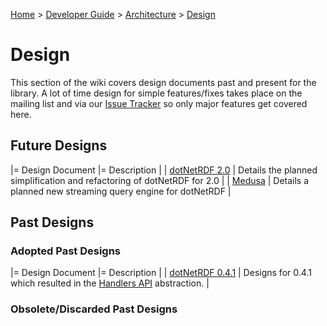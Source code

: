[[Home]] > [[Developer Guide]] > [[DeveloperGuide/Architecture|Architecture]] > [[DeveloperGuide/Architecture/Design|Design]]

= Design =

This section of the wiki covers design documents past and present for the library.  A lot of time design for simple features/fixes takes place on the mailing list and via our [[http://www.dotnetrdf.org/tracker/|Issue Tracker]] so only major features get covered here.

== Future Designs ==

|= Design Document |= Description |
| [[DeveloperGuide/Architecure/Design/2.0.md|dotNetRDF 2.0]] | Details the planned simplification and refactoring of dotNetRDF for 2.0 |
| [[DeveloperGuide/Architecure/Design/Medusa|Medusa]] | Details a planned new streaming query engine for dotNetRDF |

== Past Designs ==

=== Adopted Past Designs ===

|= Design Document |= Description |
| [[DeveloperGuide/Architecture/Design/dotNetRDF 0.4.1.docx|dotNetRDF 0.4.1]] | Designs for 0.4.1 which resulted in the [[UserGuide/Handlers API|Handlers API]] abstraction. |

=== Obsolete/Discarded Past Designs ===